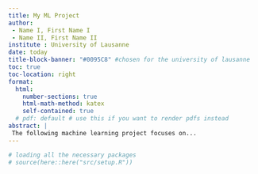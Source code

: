 ```yaml
---
title: My ML Project
author:
 - Name I, First Name I
 - Name II, First Name II
institute : University of Lausanne
date: today
title-block-banner: "#0095C8" #chosen for the university of lausanne
toc: true
toc-location: right
format: 
  html:
    number-sections: true
    html-math-method: katex
    self-contained: true
  # pdf: default # use this if you want to render pdfs instead
abstract: |
 The following machine learning project focuses on...
---
```


```r
# loading all the necessary packages
# source(here::here("src/setup.R"))
```
